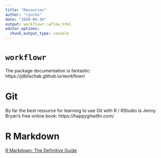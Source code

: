 ```yaml
---
title: "Resources"
author: "ryurko"
date: "2020-04-30"
output: workflowr::wflow_html
editor_options:
  chunk_output_type: console
---
```


# `workflowr`

The package documentation is fantastic: https://jdblischak.github.io/workflowr/

# Git

By far the best resource for learning to use Git with R / RStudio is Jenny Bryan's 
free online book: https://happygitwithr.com/

# R Markdown

[R Markdown: The Definitive Guide](https://bookdown.org/yihui/rmarkdown/)

